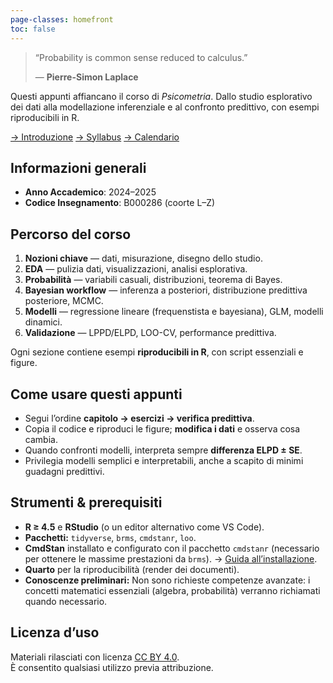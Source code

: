 ```yaml
---
page-classes: homefront
toc: false
---
```


::: {.epigraph}
> “Probability is common sense reduced to calculus.”
>
> — **Pierre-Simon Laplace**
:::

::: {.lead}
Questi appunti affiancano il corso di *Psicometria*.  Dallo studio esplorativo dei dati alla modellazione inferenziale e al confronto predittivo, con esempi riproducibili in R.
:::

<!-- CTA principali -->
[→ Introduzione](prefazione.qmd){.cta}
[→ Syllabus](syllabus/syllabus.pdf){.cta}
[→ Calendario](programmazione2024.pdf){.cta}

## Informazioni generali {.unnumbered .unlisted}

- **Anno Accademico**: 2024–2025  
- **Codice Insegnamento**: B000286 (coorte L–Z)

## Percorso del corso {.unnumbered .unlisted}

1. **Nozioni chiave** — dati, misurazione, disegno dello studio.  
2. **EDA** — pulizia dati, visualizzazioni, analisi esplorativa.
3. **Probabilità** — variabili casuali, distribuzioni, teorema di Bayes.  
4. **Bayesian workflow** — inferenza a posteriori, distribuzione predittiva posteriore, MCMC.  
5. **Modelli** — regressione lineare (frequenstista e bayesiana), GLM, modelli dinamici.  
6. **Validazione** — LPPD/ELPD, LOO-CV, performance predittiva.

Ogni sezione contiene esempi **riproducibili in R**, con script essenziali e figure.

## Come usare questi appunti {.unnumbered .unlisted}

- Segui l’ordine **capitolo → esercizi → verifica predittiva**.  
- Copia il codice e riproduci le figure; **modifica i dati** e osserva cosa cambia.  
- Quando confronti modelli, interpreta sempre **differenza ELPD ± SE**.  
- Privilegia modelli semplici e interpretabili, anche a scapito di minimi guadagni predittivi.

## Strumenti & prerequisiti {.unnumbered .unlisted}

- **R ≥ 4.5** e **RStudio** (o un editor alternativo come VS Code).  
- **Pacchetti:** `tidyverse`, `brms`, `cmdstanr`, `loo`.  
- **CmdStan** installato e configurato con il pacchetto `cmdstanr` (necessario per ottenere le massime prestazioni da `brms`). → [Guida all'installazione](https://mc-stan.org/docs/cmdstan-guide/installation.html).
- **Quarto** per la riproducibilità (render dei documenti).  
- **Conoscenze preliminari:** Non sono richieste competenze avanzate: i concetti matematici essenziali (algebra, probabilità) verranno richiamati quando necessario.

## Licenza d’uso {.unnumbered .unlisted}

Materiali rilasciati con licenza [CC BY 4.0](https://creativecommons.org/licenses/by/4.0/deed.it).  
È consentito qualsiasi utilizzo previa attribuzione.


